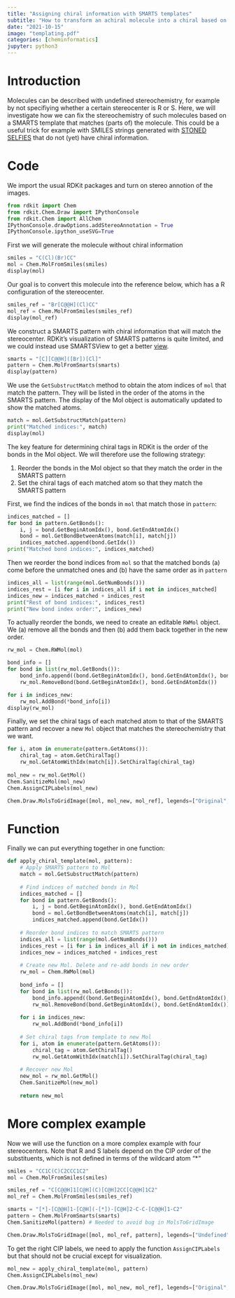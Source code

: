 ```yaml
---
title: "Assigning chiral information with SMARTS templates"
subtitle: "How to transform an achiral molecule into a chiral based on a chiral template in RDKit"
date: "2021-10-15"
image: "templating.pdf"
categories: [cheminformatics]
jupyter: python3
---
```


# Introduction

Molecules can be described with undefined stereochemistry, for example by not specifiying whether a certain stereocenter is R or S. Here, we will investigate how we can fix the stereochemistry of such molecules based on a SMARTS template that matches (parts of) the molecule. This could be a useful trick for example with SMILES strings generated with [STONED SELFIES](https://github.com/aspuru-guzik-group/stoned-selfies) that do not (yet) have chiral information.

# Code

We import the usual RDKit packages and turn on stereo annotion of the images.

```python
from rdkit import Chem
from rdkit.Chem.Draw import IPythonConsole
from rdkit.Chem import AllChem
IPythonConsole.drawOptions.addStereoAnnotation = True
IPythonConsole.ipython_useSVG=True 
```

First we will generate the molecule without chiral information

```python
smiles = "C(Cl)(Br)CC"
mol = Chem.MolFromSmiles(smiles)
display(mol)
```

Our goal is to convert this molecule into the reference below, which has a R configuration of the stereocenter.

```python
smiles_ref = "Br[C@@H](Cl)CC"
mol_ref = Chem.MolFromSmiles(smiles_ref)
display(mol_ref)
```

We construct a SMARTS pattern with chiral information that will match the stereocenter. RDKit's visualization of SMARTS patterns is quite limited, and we could instead use SMARTSView to get a better [view](https://smarts.plus/smartsview/4768ff0bcafc2fd7217e1f53a3dd2c0cd13fbf17c3b44dd6594b0998480e).

```python
smarts = "[C][C@@H]([Br])[Cl]"
pattern = Chem.MolFromSmarts(smarts)
display(pattern)
```

We use the `GetSubstructMatch` method to obtain the atom indices of `mol` that match the pattern. They will be listed in the order of the atoms in the SMARTS pattern. The display of the Mol object is automatically updated to show the matched atoms.

```python
match = mol.GetSubstructMatch(pattern)
print("Matched indices:", match)
display(mol)
```

The key feature for determining chiral tags in RDKit is the order of the bonds in the Mol object. We will therefore use the following strategy:

1. Reorder the bonds in the Mol object so that they match the order in the SMARTS pattern
2. Set the chiral tags of each matched atom so that they match the SMARTS pattern

First, we find the indices of the bonds in `mol` that match those in `pattern`:

```python
indices_matched = []
for bond in pattern.GetBonds():
    i, j = bond.GetBeginAtomIdx(), bond.GetEndAtomIdx()
    bond = mol.GetBondBetweenAtoms(match[i], match[j])
    indices_matched.append(bond.GetIdx())
print("Matched bond indices:", indices_matched)
```

Then we reorder the bond indices from `mol` so that the matched bonds (a) come before the unmatched ones and (b) have the same order as in `pattern`

```python
indices_all = list(range(mol.GetNumBonds()))
indices_rest = [i for i in indices_all if i not in indices_matched]
indices_new = indices_matched + indices_rest
print("Rest of bond indices:", indices_rest)
print("New bond index order:", indices_new)
```

To actually reorder the bonds, we need to create an editable `RWMol` object. We (a) remove all the bonds and then (b) add them back together in the new order.

```python
rw_mol = Chem.RWMol(mol)

bond_info = []
for bond in list(rw_mol.GetBonds()):
    bond_info.append((bond.GetBeginAtomIdx(), bond.GetEndAtomIdx(), bond.GetBondType()))
    rw_mol.RemoveBond(bond.GetBeginAtomIdx(), bond.GetEndAtomIdx())

for i in indices_new:
    rw_mol.AddBond(*bond_info[i])
display(rw_mol)
```

Finally, we set the chiral tags of each matched atom to that of the SMARTS pattern and recover a new `Mol` object that matches the stereochemistry that we want.

```python
for i, atom in enumerate(pattern.GetAtoms()):
    chiral_tag = atom.GetChiralTag()
    rw_mol.GetAtomWithIdx(match[i]).SetChiralTag(chiral_tag)
    
mol_new = rw_mol.GetMol()
Chem.SanitizeMol(mol_new)
Chem.AssignCIPLabels(mol_new)

Chem.Draw.MolsToGridImage([mol, mol_new, mol_ref], legends=["Original", "Templated", "Reference"], molsPerRow=3, useSVG=True)
```

# Function

Finally we can put everything together in one function:

```python
def apply_chiral_template(mol, pattern):
    # Apply SMARTS pattern to Mol
    match = mol.GetSubstructMatch(pattern)
    
    # Find indices of matched bonds in Mol
    indices_matched = []
    for bond in pattern.GetBonds():
        i, j = bond.GetBeginAtomIdx(), bond.GetEndAtomIdx()
        bond = mol.GetBondBetweenAtoms(match[i], match[j])
        indices_matched.append(bond.GetIdx())
        
    # Reorder bond indices to match SMARTS pattern
    indices_all = list(range(mol.GetNumBonds()))
    indices_rest = [i for i in indices_all if i not in indices_matched]
    indices_new = indices_matched + indices_rest
    
    # Create new Mol. Delete and re-add bonds in new order
    rw_mol = Chem.RWMol(mol)
    
    bond_info = []
    for bond in list(rw_mol.GetBonds()):
        bond_info.append((bond.GetBeginAtomIdx(), bond.GetEndAtomIdx(), bond.GetBondType()))
        rw_mol.RemoveBond(bond.GetBeginAtomIdx(), bond.GetEndAtomIdx())
    
    for i in indices_new:
        rw_mol.AddBond(*bond_info[i])
    
    # Set chiral tags from template to new Mol
    for i, atom in enumerate(pattern.GetAtoms()):
        chiral_tag = atom.GetChiralTag()
        rw_mol.GetAtomWithIdx(match[i]).SetChiralTag(chiral_tag)
        
    # Recover new Mol
    new_mol = rw_mol.GetMol()
    Chem.SanitizeMol(new_mol)
    
    return new_mol
```

# More complex example

Now we will use the function on a more complex example with four stereocenters. Note that R and S labels depend on the CIP order of the substituents, which is not defined in terms of the wildcard atom "*" 

```python
smiles = "CC1C(C)C2CCC1C2"
mol = Chem.MolFromSmiles(smiles)

smiles_ref = "C[C@@H]1[C@H](C)[C@H]2CC[C@@H]1C2"
mol_ref = Chem.MolFromSmiles(smiles_ref)

smarts = "[*]-[C@@H]1-[C@H](-[*])-[C@H]2-C-C-[C@@H]1-C2"
pattern = Chem.MolFromSmarts(smarts)
Chem.SanitizeMol(pattern) # Needed to avoid bug in MolsToGridImage

Chem.Draw.MolsToGridImage([mol, mol_ref, pattern], legends=["Undefined", "Defined", "SMARTS"], useSVG=True)
```

To get the right CIP labels, we need to apply the function `AssignCIPLabels` but that should not be crucial except for visualization.

```python
mol_new = apply_chiral_template(mol, pattern)
Chem.AssignCIPLabels(mol_new)

Chem.Draw.MolsToGridImage([mol, mol_new, mol_ref], legends=["Original", "Templated", "Reference"], molsPerRow=3, useSVG=True)
```